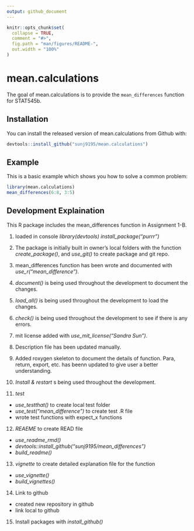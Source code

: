```yaml
---
output: github_document
---
```


<!-- README.md is generated from README.Rmd. Please edit that file -->

```r
knitr::opts_chunk$set(
  collapse = TRUE,
  comment = "#>",
  fig.path = "man/figures/README-",
  out.width = "100%"
)
```

# mean.calculations

<!-- badges: start -->
<!-- badges: end -->

The goal of mean.calculations is to provide the `mean_differences` function for STAT545b.

## Installation

You can install the released version of mean.calculations from Github with:

``` r
devtools::install_github("sunj9195/mean.calculations")
```

## Example

This is a basic example which shows you how to solve a common problem:

```r
library(mean.calculations)
mean_differences(6:8, 3:5)
```

## Development Explaination

This R package includes the mean_differences function in Assignment 1-B. 

1. loaded in console
*library(devtools)* 
*install_package("purrr")*

2. The package is initially built in owner's local folders with the function *create_package()*, and *use_git()* to create package and git repo. 

3. mean_differences function has been wrote and documented with *use_r("mean_difference")*. 

4. *document()* is being used throughout the development to document the changes. 

5. *load_all()* is being used throughout the development to load the changes. 

6. *check()* is being used throughout the development to see if there is any errors. 

7. mit license added with *use_mit_license(“Sandra Sun”)*. 

8. Description file has been updated manually. 

9. Added roxygen skeleton to document the details of function. Para, return, export, etc. has beenn updated to give user a better understanding. 

10. *Install & restart* s being used throughout the development.

11. *test*
  * *use_testthat()* to create local test folder
  * *use_test("mean_difference")* to create test .R file
  * wrote test functions with expect_x functions
12. *REAEME* to create READ file
  * *use_readme_rmd()*
  * *devtools::install_github("sunj9195/mean_differences")*
  * *build_readme()*
13. *vignette* to create detailed explanation file for the function
  * *use_vignette()*
  * *build_vignettes()*
14. Link to github
  * created new repository in github
  * link local to github
15. Install packages with *install_github()*












